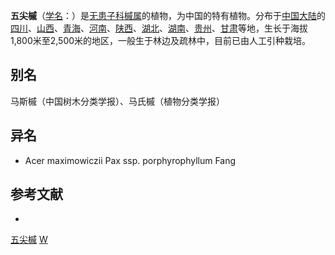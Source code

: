 {{Speciesbox
| name = 五尖槭
| status = 
| status_system = 
| image =
| genus = Acer
| species = maximowiczii
| authority = Pax
| subdivision_ranks =[[亚种|亚种]]
| subdivision =
* 五尖槭 ''S. m.'' subsp. ''maximowiczii''
* [[紫叶五尖槭|紫叶五尖槭]] ''S. m.'' subsp. ''porphyrophyllum''
}}

'''五尖槭'''（[[学名|学名]]：{{lang|la|''Acer maximowiczii''}}）是[[无患子科|无患子科]][[槭属|槭属]]的植物，为中国的特有植物。分布于[[中国大陆|中国大陆]]的[[四川|四川]]、[[山西|山西]]、[[青海|青海]]、[[河南|河南]]、[[陕西|陕西]]、[[湖北|湖北]]、[[湖南|湖南]]、[[贵州|贵州]]、[[甘肃|甘肃]]等地，生长于海拔1,800米至2,500米的地区，一般生于林边及疏林中，目前已由人工引种栽培。

== 别名 ==
马斯槭（中国树木分类学报）、马氏槭（植物分类学报）

== 异名 ==
* Acer maximowiczii Pax ssp. porphyrophyllum Fang

== 参考文献 ==
<div class="references-small">
* {{cite web| url =http://www.bioinfo.cn/db05/KmzwSpecies.php?action=view&id=737| title =五尖槭（原亚种）| work =《中国高等植物数据库全库》| publisher =中国科学院微生物研究所| author =昆明植物研究所| accessdate =2009-02-21| deadurl =yes| archiveurl =https://web.archive.org/web/20160305084934/http://www.bioinfo.cn/db05/KmzwSpecies.php?action=view&id=737| archivedate =2016-03-05}}
</div>
{{Taxonbar|from=Q6855512}}

[[Category:枫属|五尖槭]]
[[Category:中国特有植物|W]]

{{植物小作品}}